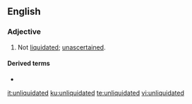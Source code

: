 ==English==

===Adjective===
{{en-adj}}
# {{lb|en|legal}} Not [[liquidated]]; [[unascertained]].

====Derived terms====
* {{l|en|unliquidated damages}}

[[it:unliquidated]]
[[ku:unliquidated]]
[[te:unliquidated]]
[[vi:unliquidated]]